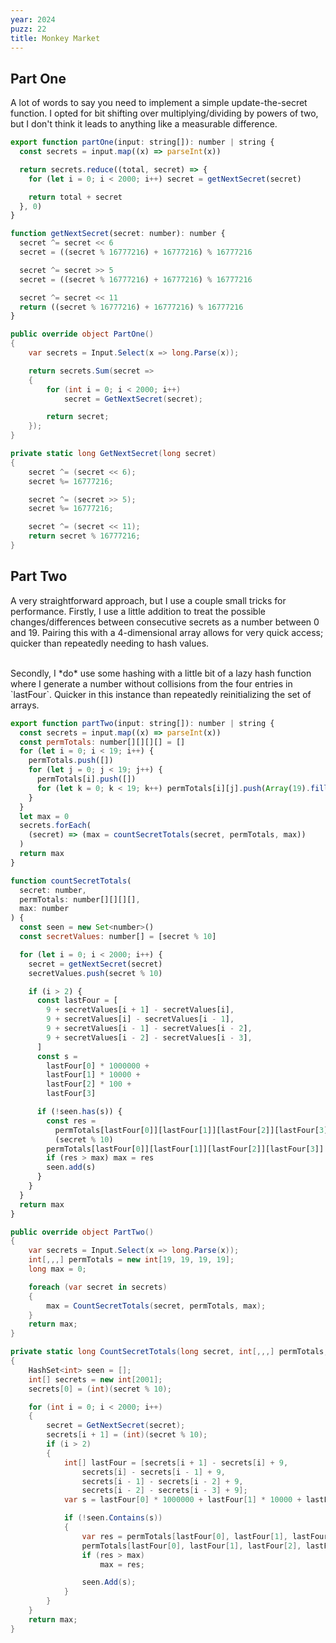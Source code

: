 ```yaml
---
year: 2024
puzz: 22
title: Monkey Market
---
```


## Part One

A lot of words to say you need to implement a simple update-the-secret function. I opted for bit shifting over multiplying/dividing by powers of two, but I don't think it leads to anything like a measurable difference.

<CodeBox boxname="one" names="typescript|C#">

```js
export function partOne(input: string[]): number | string {
  const secrets = input.map((x) => parseInt(x))

  return secrets.reduce((total, secret) => {
    for (let i = 0; i < 2000; i++) secret = getNextSecret(secret)

    return total + secret
  }, 0)
}

function getNextSecret(secret: number): number {
  secret ^= secret << 6
  secret = ((secret % 16777216) + 16777216) % 16777216

  secret ^= secret >> 5
  secret = ((secret % 16777216) + 16777216) % 16777216

  secret ^= secret << 11
  return ((secret % 16777216) + 16777216) % 16777216
}
```

```csharp
public override object PartOne()
{
    var secrets = Input.Select(x => long.Parse(x));

    return secrets.Sum(secret =>
    {
        for (int i = 0; i < 2000; i++)
            secret = GetNextSecret(secret);

        return secret;
    });
}

private static long GetNextSecret(long secret)
{
    secret ^= (secret << 6);
    secret %= 16777216;

    secret ^= (secret >> 5);
    secret %= 16777216;

    secret ^= (secret << 11);
    return secret % 16777216;
}
```

</CodeBox>

## Part Two

A very straightforward approach, but I use a couple small tricks for performance. Firstly, I use a little addition to treat the possible changes/differences between consecutive secrets as a number between 0 and 19. Pairing this with a 4-dimensional array allows for very quick access; quicker than repeatedly needing to hash values.

<br />
Secondly, I *do* use some hashing with a little bit of a lazy hash function where
I generate a number without collisions from the four entries in `lastFour`. Quicker
in this instance than repeatedly reinitializing the set of arrays.

<CodeBox boxname="two" names="typescript|C#">

```js
export function partTwo(input: string[]): number | string {
  const secrets = input.map((x) => parseInt(x))
  const permTotals: number[][][][] = []
  for (let i = 0; i < 19; i++) {
    permTotals.push([])
    for (let j = 0; j < 19; j++) {
      permTotals[i].push([])
      for (let k = 0; k < 19; k++) permTotals[i][j].push(Array(19).fill(0))
    }
  }
  let max = 0
  secrets.forEach(
    (secret) => (max = countSecretTotals(secret, permTotals, max))
  )
  return max
}

function countSecretTotals(
  secret: number,
  permTotals: number[][][][],
  max: number
) {
  const seen = new Set<number>()
  const secretValues: number[] = [secret % 10]

  for (let i = 0; i < 2000; i++) {
    secret = getNextSecret(secret)
    secretValues.push(secret % 10)

    if (i > 2) {
      const lastFour = [
        9 + secretValues[i + 1] - secretValues[i],
        9 + secretValues[i] - secretValues[i - 1],
        9 + secretValues[i - 1] - secretValues[i - 2],
        9 + secretValues[i - 2] - secretValues[i - 3],
      ]
      const s =
        lastFour[0] * 1000000 +
        lastFour[1] * 10000 +
        lastFour[2] * 100 +
        lastFour[3]

      if (!seen.has(s)) {
        const res =
          permTotals[lastFour[0]][lastFour[1]][lastFour[2]][lastFour[3]] +
          (secret % 10)
        permTotals[lastFour[0]][lastFour[1]][lastFour[2]][lastFour[3]] = res
        if (res > max) max = res
        seen.add(s)
      }
    }
  }
  return max
}
```

```csharp
public override object PartTwo()
{
    var secrets = Input.Select(x => long.Parse(x));
    int[,,,] permTotals = new int[19, 19, 19, 19];
    long max = 0;

    foreach (var secret in secrets)
    {
        max = CountSecretTotals(secret, permTotals, max);
    }
    return max;
}

private static long CountSecretTotals(long secret, int[,,,] permTotals, long max)
{
    HashSet<int> seen = [];
    int[] secrets = new int[2001];
    secrets[0] = (int)(secret % 10);

    for (int i = 0; i < 2000; i++)
    {
        secret = GetNextSecret(secret);
        secrets[i + 1] = (int)(secret % 10);
        if (i > 2)
        {
            int[] lastFour = [secrets[i + 1] - secrets[i] + 9,
                secrets[i] - secrets[i - 1] + 9,
                secrets[i - 1] - secrets[i - 2] + 9,
                secrets[i - 2] - secrets[i - 3] + 9];
            var s = lastFour[0] * 1000000 + lastFour[1] * 10000 + lastFour[2] * 100 + lastFour[3];

            if (!seen.Contains(s))
            {
                var res = permTotals[lastFour[0], lastFour[1], lastFour[2], lastFour[3]] + (int)(secret % 10);
                permTotals[lastFour[0], lastFour[1], lastFour[2], lastFour[3]] = res;
                if (res > max)
                    max = res;

                seen.Add(s);
            }
        }
    }
    return max;
}
```

</CodeBox>
